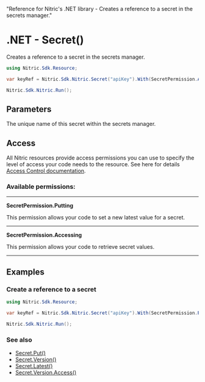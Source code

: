  "Reference for Nitric's .NET library - Creates a reference to a secret in the secrets manager."

# .NET - Secret()

Creates a reference to a secret in the secrets manager.

```csharp
using Nitric.Sdk.Resource;

var keyRef = Nitric.Sdk.Nitric.Secret("apiKey").With(SecretPermission.Accessing);

Nitric.Sdk.Nitric.Run();
```

## Parameters

<Properties>
  <Property name="name" required type="string">
    The unique name of this secret within the secrets manager.
  </Property>
</Properties>

## Access

All Nitric resources provide access permissions you can use to specify the level of access your code needs to the resource. See here for details [Access Control documentation](/assets/access-control).

### Available permissions:

---

**SecretPermission.Putting**

This permission allows your code to set a new latest value for a secret.

---

**SecretPermission.Accessing**

This permission allows your code to retrieve secret values.

---

## Examples

### Create a reference to a secret

```csharp
using Nitric.Sdk.Resource;

var keyRef = Nitric.Sdk.Nitric.Secret("apiKey").With(SecretPermission.Putting);

Nitric.Sdk.Nitric.Run();
```

### See also

- [Secret.Put()](./secret-put)
- [Secret.Version()](./secret-version)
- [Secret.Latest()](./secret-latest)
- [Secret.Version.Access()](./secret-version-access)
